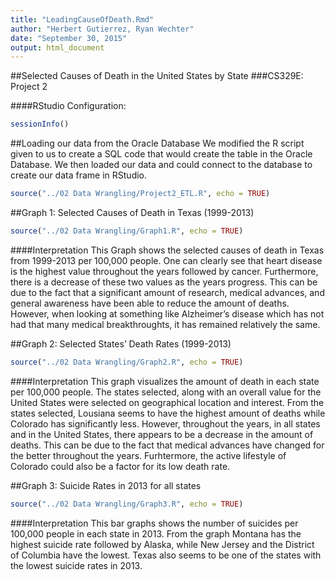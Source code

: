 ```yaml
---
title: "LeadingCauseOfDeath.Rmd"
author: "Herbert Gutierrez, Ryan Wechter"
date: "September 30, 2015"
output: html_document
---
```


##Selected Causes of Death in the United States by State
###CS329E: Project 2



####RStudio Configuration:
```r
sessionInfo()
```


##Loading our data from the Oracle Database
We modified the R script given to us to create a SQL code that would create the table in the Oracle Database.  We then loaded our data and could connect to the database to create our data frame in RStudio.
```r
source("../02 Data Wrangling/Project2_ETL.R", echo = TRUE)
```




##Graph 1: Selected Causes of Death in Texas (1999-2013)
```r
source("../02 Data Wrangling/Graph1.R", echo = TRUE)
```

####Interpretation
This Graph shows the selected causes of death in Texas from 1999-2013 per 100,000 people. One can clearly see that heart disease is the highest value throughout the years followed by cancer. Furthermore, there is a decrease of these two values as the years progress. This can be due to the fact that a significant amount of research, medical advances, and general awareness have been able to reduce the amount of deaths. However, when looking at something like Alzheimer's disease which has not had that many medical breakthroughts, it has remained relatively the same.
 
  
  
  
##Graph 2: Selected States' Death Rates (1999-2013)
```r
source("../02 Data Wrangling/Graph2.R", echo = TRUE)
```

####Interpretation
This graph visualizes the amount of death in each state per 100,000 people. The states selected, along with an overall value for the United States were selected on geographical location and interest. From the states selected, Lousiana seems to have the highest amount of deaths while Colorado has significantly less. However, throughout the years, in all states and in the United States, there appears to be a decrease in the amount of deaths. This can be due to the fact that medical advances have changed for the better throughout the years. Furhtermore, the active lifestyle of Colorado could also be a factor for its low death rate.
  
 
  
  
##Graph 3: Suicide Rates in 2013 for all states
```r
source("../02 Data Wrangling/Graph3.R", echo = TRUE)
```

####Interpretation
This bar graphs shows the number of suicides per 100,000 people in each state in 2013. From the graph Montana has the highest suicide rate followed by Alaska, while New Jersey and the District of Columbia have the lowest. Texas also seems to be one of the states with the lowest suicide rates in 2013. 
